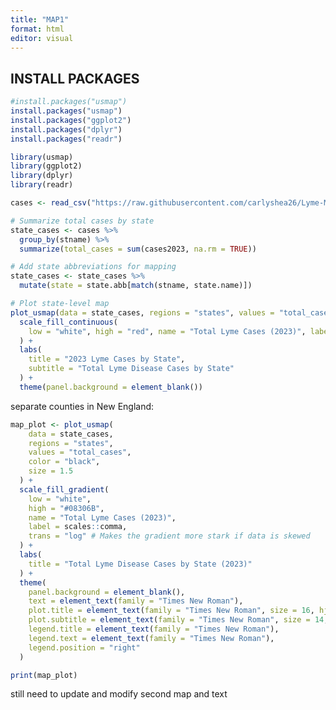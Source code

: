 ```yaml
---
title: "MAP1"
format: html
editor: visual
---
```


## INSTALL PACKAGES 

```r
#install.packages("usmap")
install.packages("usmap")
install.packages("ggplot2")
install.packages("dplyr")
install.packages("readr")

```

```r
library(usmap)
library(ggplot2)
library(dplyr)
library(readr)
```

```r
cases <- read_csv("https://raw.githubusercontent.com/carlyshea26/Lyme-Map/main/LD_Case_Counts_by_County_2023_updatedcsv.csv")
```

```r
# Summarize total cases by state
state_cases <- cases %>%
  group_by(stname) %>%
  summarize(total_cases = sum(cases2023, na.rm = TRUE))

# Add state abbreviations for mapping
state_cases <- state_cases %>%
  mutate(state = state.abb[match(stname, state.name)])

# Plot state-level map
plot_usmap(data = state_cases, regions = "states", values = "total_cases") +
  scale_fill_continuous(
    low = "white", high = "red", name = "Total Lyme Cases (2023)", label = scales::comma
  ) +
  labs(
    title = "2023 Lyme Cases by State",
    subtitle = "Total Lyme Disease Cases by State"
  ) +
  theme(panel.background = element_blank())
```

separate counties in New England:

```r
map_plot <- plot_usmap(
    data = state_cases,
    regions = "states",
    values = "total_cases",
    color = "black",
    size = 1.5
  ) +
  scale_fill_gradient(
    low = "white",
    high = "#08306B",
    name = "Total Lyme Cases (2023)",
    label = scales::comma,
    trans = "log" # Makes the gradient more stark if data is skewed
  ) +
  labs(
    title = "Total Lyme Disease Cases by State (2023)"
  ) +
  theme(
    panel.background = element_blank(),
    text = element_text(family = "Times New Roman"),
    plot.title = element_text(family = "Times New Roman", size = 16, hjust = 0.5),
    plot.subtitle = element_text(family = "Times New Roman", size = 14, hjust = 0.5),
    legend.title = element_text(family = "Times New Roman"),
    legend.text = element_text(family = "Times New Roman"),
    legend.position = "right"
  )

print(map_plot)

```

still need to update and modify second map and text
